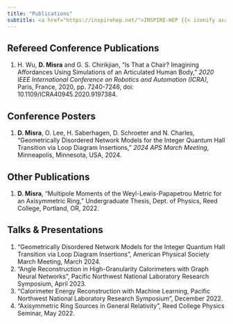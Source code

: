 ```yaml
---
title: "Publications" 
subtitle: <a href="https://inspirehep.net/">INSPIRE-HEP {{< iconify academicons inspire >}}</a>
---
```


## Refereed Conference Publications
1. H. Wu, __D. Misra__ and G. S. Chirikjian, "<a href="https://ieeexplore.ieee.org/document/9197384" style="text-decoration: none">Is That a Chair? Imagining Affordances Using Simulations of an Articulated Human Body</a>," _2020 IEEE International Conference on Robotics and Automation (ICRA)_, Paris, France, 2020, pp. 7240-7246, doi: 10.1109/ICRA40945.2020.9197384.

## Conference Posters
1. __D. Misra__, O. Lee, H. Saberhagen, D. Schroeter and N. Charles, "Geometrically Disordered Network Models for the Integer Quantum Hall Transition via Loop Diagram Insertions," _2024 APS March Meeting_, Minneapolis, Minnesota, USA, 2024.

## Other Publications
1. __D. Misra__, "Multipole Moments of the Weyl-Lewis-Papapetrou Metric for an Axisymmetric Ring," Undergraduate Thesis, Dept. of Physics, Reed College, Portland, OR, 2022.

## Talks \& Presentations
1. “Geometrically Disordered Network Models for the Integer Quantum Hall Transition via
Loop Diagram Insertions”, American Physical Society March Meeting, March 2024.
2. “Angle Reconstruction in High-Granularity Calorimeters with Graph Neural Networks”,
Pacific Northwest National Laboratory Research Symposium, April 2023.
3. “Calorimeter Energy Reconstruction with Machine Learning, Pacific Northwest National
Laboratory Research Symposium”, December 2022.
4. “Axisymmetric Ring Sources in General Relativity”, Reed College Physics Seminar, May 2022.
